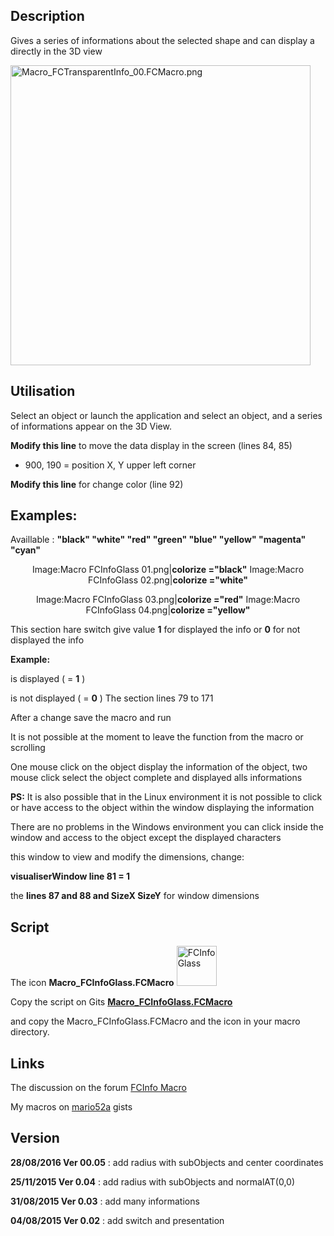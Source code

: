 <languages/>
<translate>

<!--T:1-->
{{Macro
|Name=Macro FCInfoGlass
|Description=Gives a series of information on the form display in the 3D view.
|Author=Mario52
|Download=[https://wiki.freecad.org/images/6/6b/Macro_FCInfoGlass.png ToolBar Icon]
|Version=00.05
|Date=2016-08-28
|SeeAlso=[[Arch_Survey|Arch Survey]]
}}

==Description== <!--T:2-->

<!--T:43-->
Gives a series of informations about the selected shape and can display a directly in the 3D view

</translate>
{{Codeextralink|https://gist.githubusercontent.com/mario52a/553b1fc7a8ca5bfa44c6/raw/fc57ec0869a8f68ce396acbaed5e87f396426186/Macro_FCInfoGlass.FCMacro}}
<translate>

</translate>
[[File:Macro_FCTransparentInfo_00.FCMacro.png|480px]]
<translate>
<!--T:3-->
{{Caption|FCInfoGlass}}

==Utilisation== <!--T:44-->

<!--T:4-->
Select an object or launch the application and select an object, and a series of informations appear on the 3D View.

<!--T:5-->
'''Modify this line''' to move the data display in the screen (lines 84, 85)
</translate>
{{Code|code=
global posiX                 ; posiX                           = 900  # position window coordinate X                   "defaut  = 900"
global posiY                 ; posiY                           = 190  # position window coordinate Y                   "defaut  = 190"
}}
<translate>
<!--T:6-->
* 900, 190 = position X, Y upper left corner

<!--T:22-->
'''Modify this line''' for change color (line 92)
</translate>

{{Code|code=
#######################################################################
# Section color                                                       #
global colorize              ; colorize                      ="black" # colorize the text choice                       "defaut  = "black"
                                                                      # "black" "white" "red" "green" "blue" "yellow" "magenta" "cyan"

}}
<translate>
==Examples:== <!--T:23-->

<!--T:24-->
Availlable : ''' "black" "white" "red" "green" "blue" "yellow" "magenta" "cyan" '''
<center>
<gallery widths="300" heights="300">
Image:Macro FCInfoGlass 01.png|'''colorize                      ="black"'''
Image:Macro FCInfoGlass 02.png|'''colorize                      ="white"'''
</gallery>
</center>
{{clear}}
<center>
<gallery widths="300" heights="300">
Image:Macro FCInfoGlass 03.png|'''colorize                      ="red"'''
Image:Macro FCInfoGlass 04.png|'''colorize                      ="yellow"'''
</gallery>
</center>
{{clear}}

<!--T:14-->
This section hare switch give value '''1''' for displayed the info or '''0''' for not displayed the info

<!--T:15-->
'''Example:'''

<!--T:16-->
is displayed ( = '''1''' )

</translate>
{{Code|code=
global LabelObject     ;LabelObject      = 1 # Label                                          #3  Label Object
}}
<translate>
<!--T:19-->
is not displayed ( = '''0''' )
</translate>
{{Code|code=
global LabelObject     ;LabelObject      = 0 # Label                                          #3  Label Object
}}
<translate>
<!--T:20-->
The section lines 79 to 171

</translate>
{{Code|code=
#######################################################################
global visualiserWindow      ; visualiserWindow                = 0    # si visualiserWindow = 1 la fenetre est visible (pour test)  "defaut  = 0"
                                                                      # if visualiserWindow = 1 the windows is visible (for test)   "default = 0"
###Section Configuration ##############################################
# Placement window hidden                                             #
global posiX                 ; posiX                           = 900  # position window coordinate X                   "defaut  = 900"
global posiY                 ; posiY                           = 190  # position window coordinate Y                   "defaut  = 190"
#######################################################################
global SizeX                 ; SizeX                           = 600  # size window length  (do not modify)            "defaut  = 600"
global SizeY                 ; SizeY                           = 600  # size window heigth  (do not modify)            "defaut  = 600"


#######################################################################
# Section color                                                       #
global colorize              ; colorize                      ="black" # colorize the text choice                       "defaut  = "black"
                                                                      # "black" "white" "red" "green" "blue" "yellow" "magenta" "cyan"


#######################################################################
# Section inter                                                       #
global mode                  ; mode                            = 1    # mode 1=degrees mode 0=radians                  "defaut  = 1"
global arondi                ; arondi                          = 4    # many numbers after the decimal point           "defaut  = 4" 
global chaineRemplacement    ; chaineRemplacement              = "_"  # replacement string (1 character)               "defaut  = "_"


#######################################################################
# section switch 
# if switch = 1 then actif (True Displayed) else inactif (False not Displayed)
global PrintReportView       ;PrintReportView                  = 1    # Affichage dans la vue rapport                  #0  Displayed ReportView
## 
global DocumentName          ;DocumentName                     = 1    # Nom du document                                #1  Document Name
global InternalName          ;InternalName                     = 1    # Nom interne de l'objet                         #2  Internal Name
global LabelObject           ;LabelObject                      = 1    # Label                                          #3  Label Object
global ElementName           ;ElementName                      = 1    # Nom de l'element                               #4  Element Name
global ObjectType            ;ObjectType                       = 1    # Type d'objet                                   #5  Object Type
global LineSeparateTitle     ;LineSeparateTitle                = 1    # ligne de separation des titres ____________    #6  Line Separate of Title

## Object subObject 
global ObjectLength          ;ObjectLength                     = 1    # longueur Objet ou perimetre si c est une face  #7  Object Length or perimetre if are a face
global ObjectCurveRadius     ;ObjectCurveRadius                = 1    # rayon du subObject si arc ou cerle             #8  radius subObject if arc or cirle
global ObjectCurveCenter     ;ObjectCurveCenter                = 1    # coordonnees centrale subObject si arc ou cerle #9  coordinates center subObject if arc or cirle

## Draft
global LineDimension         ;LineDimension                    = 1    # Dimensions Line                                #10  Line Dimension
global DWireDimension        ;DWireDimension                   = 1    # Dimensions DWire                               #11  DWire Dimension
global CircleDimension       ;CircleDimension                  = 1    # Dimensions Circle                              #12 Circle Dimension
global CirclePartDimension   ;CirclePartDimension              = 1    # Dimensions Circle Part                         #13 Circle Part Dimension

global ArcDimension          ;ArcDimension                     = 1    # Dimensions Arc                                 #14 Arc Dimension
global EllipseDimension      ;EllipseDimension                 = 1    # Dimensions Ellipse                             #15 Ellipse Dimension
global EllipsePartDimension  ;EllipsePartDimension             = 1    # Dimensions Ellipse Part                        #16 Ellipse Part Dimension
global PolygonDimension      ;PolygonDimension                 = 1    # Dimensions Polygon                             #17 Polygon Dimension
global RectangleDimension    ;RectangleDimension               = 1    # Dimensions Rectangle                           #18 Rectangle Dimension
global BSplineDimension      ;BSplineDimension                 = 1    # Dimensions BSpline                             #19 BSpline Dimension
global PointDimension        ;PointDimension                   = 1    # Dimensions Point                               #20 Point Dimension
global BezCurveDimension     ;BezCurveDimension                = 1    # Dimensions BezCurve                            #21 BezCurve Dimension

## Solid
global CylinderDimension     ;CylinderDimension                = 1    # Dimensions du Cylindre Rayon Hauteur Angle     #22 Cylinder Dimension
global BoxDimension          ;BoxDimension                     = 1    # Dimensions du Box Length Width Height          #23 Box Dimension
global SphereDimension       ;SphereDimension                  = 1    # Dimensions de la Sphere                        #24 Sphere Dimension
global EllipsoidDimension    ;EllipsoidDimension               = 1    # Dimensions Ellipsoid                           #25 Ellipsoid Dimension
global ConeDimension         ;ConeDimension                    = 1    # Dimensions du Cone                             #26 Cone Dimension
global TorusDimension        ;TorusDimension                   = 1    # Dimensions du Tore                             #27 Torus Dimension

## Part
global PlanePartDimension    ;PlanePartDimension               = 1    # Dimensions Plan Part                           #28 Plane Part Dimension
global PrismPartDimension    ;PrismPartDimension               = 1    # Dimensions Prisme Part                         #29 Prism Part Dimension   
global WedgePartDimension    ;WedgePartDimension               = 1    # Dimensions Wedge Part                          #30 Wedge Part Dimension
global HelixPartDimension    ;HelixPartDimension               = 1    # Dimensions Helix Part                          #31 Helix Part Dimension
global SpiralPartDimension   ;SpiralPartDimension              = 1    # Dimensions Spirale Part                        #32 Spiral Part Dimension
global VertexPartDimensio    ;VertexPartDimension              = 1    # Dimensions Vertex Part                         #33 Vertex Part Dimension
global LinePartDimension     ;LinePartDimension                = 1    # Dimensions Line Part                           #34 Line Part Dimension
global RegularPolygonPartDimension;RegularPolygonPartDimension = 1    # Dimensions RegularPolygon Part                 #35 Regular Polygon Part Dimension

## Face
global FaceSurface           ;FaceSurface                      = 1    # Surface de la face                             #36 Face Surface
global NormalAt              ;NormalAt                         = 1    # Donne la normale (inclinaison)                 #37 normalAt(0,0) Face and edges normalAt(0)
global FaceCenter            ;FaceCenter                       = 1    # Center Face (mass)                             #38 Face Center
global BoundBoxFaceVol       ;BoundBoxFaceVol                  = 1    # BoundBoxFace Volume                            #39 BoundBox Face Volume
global BoundBoxFaceCent      ;BoundBoxFaceCent                 = 1    # BoundBoxFaceCenter                             #40 BoundBox Face Center
global BoundBoxFaceCoor      ;BoundBoxFaceCoor                 = 1    # BoundBoxFace coordinates                       #41 BoundBox Face Coordinates

## Volume
global BounBoxVolumeVol      ;BounBoxVolumeVol                 = 1    # rectangle du BoundBox                          #42 BounBox Volume Volume
global BounBoxVolumeCent     ;BounBoxVolumeCent                = 1    # centre de la forme                             #43 BounBox Volume Center
global BounBoxVolumeCoor     ;BounBoxVolumeCoor                = 1    # boundinbox (dimensions hors tout)              #44 BounBox Volume Coordinates
global VolumeObject          ;VolumeObject                     = 1    # volume                                         #45 Volume Object
global CenterMass            ;CenterMass                       = 1    # centre de la masse                             #46 Center Mass object
global PlacementForme        ;PlacementForme                   = 1    # placement de la forme                          #47 Placement Forme
global LineInclination       ;LineInclination                  = 1    # search inclination XY YZ ZX uniquement lignes  #48 Line Inclination
global VertexesObject        ;VertexesObject                   = 1    # Vertexes de l'objet selectionne                #49 Vertexes Object
global VertexesForme         ;VertexesForme                    = 0    # Vertexes complet de la forme                   #50 Vertexes Forme
                                                                      # peut prendre du temps, depasser la fenetre et donner des donnees incompletes
                                                                      # can take time and exceed the window and give data's incompletes
### End Section Switch #######################################################################################################################
}}
<translate>

<!--T:7-->
After a change save the macro and run

<!--T:33-->
It is not possible at the moment to leave the function from the macro or scrolling

<!--T:8-->
One mouse click on the object display the information of the object, two mouse click select the object complete and displayed alls informations 

<!--T:9-->
'''PS:''' It is also possible that in the Linux environment it is not possible to click or have access to the object within the window displaying the information

<!--T:38-->
There are no problems in the Windows environment you can click inside the window and access to the object except the displayed characters

<!--T:39-->
this window to view and modify the dimensions, change:

<!--T:40-->
'''visualiserWindow line 81 = 1'''

<!--T:41-->
the '''lines 87 and 88 and SizeX SizeY''' for window dimensions

==Script== <!--T:45-->

<!--T:10-->
The icon '''Macro_FCInfoGlass.FCMacro''' [[File:Macro_FCInfoGlass.png|64px|FCInfoGlass]]

<!--T:34-->
Copy the script on Gits [https://gist.github.com/mario52a/553b1fc7a8ca5bfa44c6 '''Macro_FCInfoGlass.FCMacro''']

<!--T:35-->
and copy the Macro_FCInfoGlass.FCMacro and the icon in your macro directory.

==Links== <!--T:46-->

<!--T:11-->
The discussion on the forum [https://forum.freecad.org/viewtopic.php?f=8&t=6005 FCInfo Macro]

<!--T:36-->
My macros on [https://gist.github.com/mario52a mario52a ] gists

==Version== <!--T:12-->

<!--T:42-->
'''28/08/2016 Ver 00.05''' : add radius with subObjects and center coordinates

<!--T:13-->
'''25/11/2015 Ver 0.04''' : add radius with subObjects and normalAT(0,0)

<!--T:37-->
'''31/08/2015 Ver 0.03''' : add many informations

<!--T:18-->
'''04/08/2015 Ver 0.02''' : add switch and presentation


</translate>